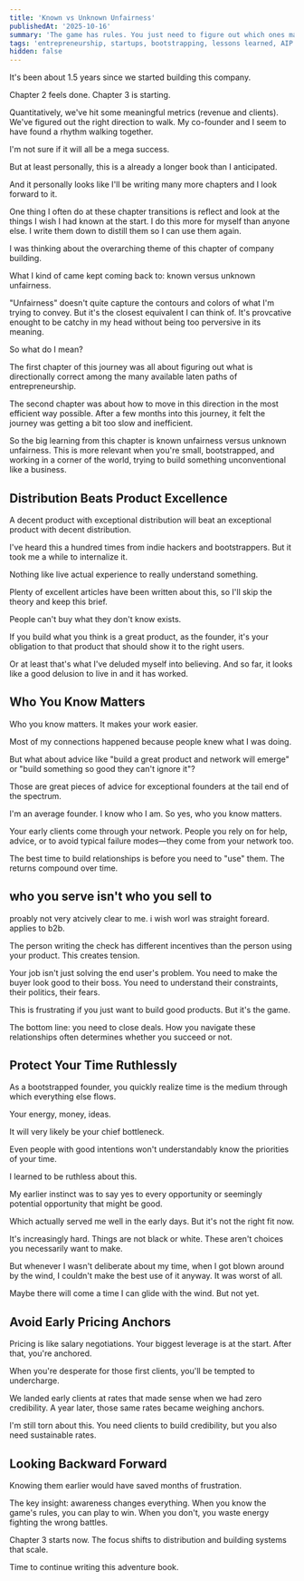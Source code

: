 ```yaml
---
title: 'Known vs Unknown Unfairness'
publishedAt: '2025-10-16'
summary: 'The game has rules. You just need to figure out which ones matter. Five lessons I wish I knew when starting AIP.'
tags: 'entrepreneurship, startups, bootstrapping, lessons learned, AIP'
hidden: false
---
```



It's been about 1.5 years since we started building this company.

Chapter 2 feels done. Chapter 3 is starting.

Quantitatively, we've hit some meaningful metrics (revenue and clients). We've figured out the right direction to walk. My co-founder and I seem to have found a rhythm walking together.

I'm not sure if it will all be a mega success.

But at least personally, this is a already a longer book than I anticipated.

And it personally looks like I'll be writing many more chapters and I look forward to it.

One thing I often do at these chapter transitions is reflect and look at the things I wish I had known at the start. I do this more for myself than anyone else. I write them down to distill them so I can use them again.

I was thinking about the overarching theme of this chapter of company building.

What I kind of came kept coming back to: known versus unknown unfairness.

"Unfairness" doesn't quite capture the contours and colors of what I'm trying to convey. But it's the closest equivalent I can think of. It's provcative enought to be catchy in my head without being too perversive in its meaning.

So what do I mean?

The first chapter of this journey was all about figuring out what is directionally correct among the many available laten paths of entrepreneurship.

The second chapter was about how to move in this direction in the most efficient way possible. After a few months into this journey, it felt the journey was getting a bit too slow and inefficient.

So the big learning from this chapter is known unfairness versus unknown unfairness. This is more relevant when you're small, bootstrapped, and working in a corner of the world, trying to build something unconventional like a business.


## Distribution Beats Product Excellence

A decent product with exceptional distribution will beat an exceptional product with decent distribution.

I've heard this a hundred times from indie hackers and bootstrappers. But it took me a while to internalize it.

Nothing like live actual experience to really understand something.

Plenty of excellent articles have been written about this, so I'll skip the theory and keep this brief.

People can't buy what they don't know exists.

If you build what you think is a great product, as the founder, it's your obligation to that product that should show it to the right users.

Or at least that's what I've deluded myself into believing. And so far, it looks like a good delusion to live in and it has worked.



## Who You Know Matters

Who you know matters. It makes your work easier.

Most of my connections happened because people knew what I was doing.

But what about advice like "build a great product and network will emerge" or "build something so good they can't ignore it"?

Those are great pieces of advice for exceptional founders at the tail end of the spectrum.

I'm an average founder. I know who I am. So yes, who you know matters.

Your early clients come through your network. People you rely on for help, advice, or to avoid typical failure modes—they come from your network too.

The best time to build relationships is before you need to "use" them. The returns compound over time.

## who you serve isn't who you sell to

proably not very atcively clear to me. i wish worl was straight foreard. applies to b2b.

The person writing the check has different incentives than the person using your product. This creates tension.

Your job isn't just solving the end user's problem. You need to make the buyer look good to their boss. You need to understand their constraints, their politics, their fears.

This is frustrating if you just want to build good products. But it's the game.

The bottom line: you need to close deals. How you navigate these relationships often determines whether you succeed or not.

## Protect Your Time Ruthlessly

As a bootstrapped founder, you quickly realize time is the medium through which everything else flows.

Your energy, money, ideas.

It will very likely be your chief bottleneck.

Even people with good intentions won't understandably know the priorities of your time.

I learned to be ruthless about this.

My earlier instinct was to say yes to every opportunity or seemingly potential opportunity that might be good.

Which actually served me well in the early days. But it's not the right fit now.

It's increasingly hard. Things are not black or white. These aren't choices you necessarily want to make.

But whenever I wasn't deliberate about my time, when I got blown around by the wind, I couldn't make the best use of it anyway. It was worst of all.

Maybe there will come a time I can glide with the wind. But not yet.


## Avoid Early Pricing Anchors

Pricing is like salary negotiations. Your biggest leverage is at the start. After that, you're anchored.

When you're desperate for those first clients, you'll be tempted to undercharge.

We landed early clients at rates that made sense when we had zero credibility. A year later, those same rates became weighing anchors.

I'm still torn about this. You need clients to build credibility, but you also need sustainable rates.


## Looking Backward Forward

Knowing them earlier would have saved months of frustration.

The key insight: awareness changes everything. When you know the game's rules, you can play to win. When you don't, you waste energy fighting the wrong battles.

Chapter 3 starts now. The focus shifts to distribution and building systems that scale.

Time to continue writing this adventure book.
